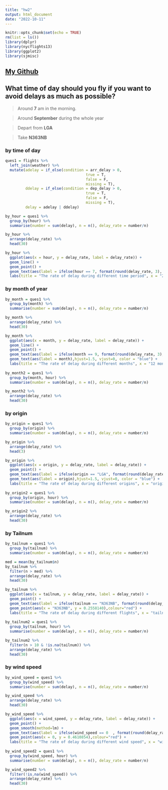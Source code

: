 ---
title: "hw2"
output: html_document
date: "2022-10-11"
---

```{r setup, include=FALSE}
knitr::opts_chunk$set(echo = TRUE)
rm(list = ls())
library(dplyr)
library(nycflights13)
library(ggplot2)
library(sjmisc)
```

## [My Github](https://github.com/jlyu37/stat433_HW2)

## What time of day should you fly if you want to avoid delays as much as possible?

> Around **7** am in the morning. \

> Around **September** during the whole year \

> Depart from **LGA** \

> Take **N363NB**

### by time of day

```{r cars}
ques1 = flights %>% 
  left_join(weather) %>%
  mutate(adelay = if_else(condition = arr_delay > 0,
                                    true = T,
                                    false = F,
                                    missing = T),
         ddelay = if_else(condition = dep_delay > 0,
                                    true = T,
                                    false = F,
                                    missing = T),
         delay = adelay | ddelay)

by_hour = ques1 %>%
  group_by(hour) %>% 
  summarise(number = sum(delay), n = n(), delay_rate = number/n)

by_hour %>%
  arrange(delay_rate) %>%
  head(30)

by_hour %>%
  ggplot(aes(x = hour, y = delay_rate, label = delay_rate)) +
  geom_line() +
  geom_point() +
  geom_text(aes(label = ifelse(hour == 7, format(round(delay_rate, 3), nsmall = 3), '')),hjust=0, vjust=0, color = "red") +
  labs(title = "The rate of delay during different time period", x = "24 hours", y = "rate of delay")
```

### by month of year

```{r}
by_month = ques1 %>%
  group_by(month) %>% 
  summarise(number = sum(delay), n = n(), delay_rate = number/n)

by_month %>%
  arrange(delay_rate) %>%
  head(30)

by_month %>%
  ggplot(aes(x = month, y = delay_rate, label = delay_rate)) +
  geom_line() +
  geom_point() +
  geom_text(aes(label = ifelse(month == 9, format(round(delay_rate, 3), nsmall = 3), '')),hjust=0, vjust=0, color = "red") +
  geom_text(aes(label = month),hjust=1.5, vjust=0, color = "blue") +
  labs(title = "The rate of delay during different months", x = "12 months", y = "rate of delay")
  
by_month2 = ques1 %>%
  group_by(month, hour) %>% 
  summarise(number = sum(delay), n = n(), delay_rate = number/n)

by_month2 %>%
  arrange(delay_rate) %>%
  head(30)
```

### by origin

```{r}
by_origin = ques1 %>%
  group_by(origin) %>% 
  summarise(number = sum(delay), n = n(), delay_rate = number/n)

by_origin %>%
  arrange(delay_rate) %>%
  head(3)

by_origin %>%
  ggplot(aes(x = origin, y = delay_rate, label = delay_rate)) +
  geom_point() +
  geom_text(aes(label = ifelse(origin == "LGA", format(round(delay_rate, 3), nsmall = 3), '')),hjust=0, vjust=0, color = "red") +
  geom_text(aes(label = origin),hjust=1.5, vjust=0, color = "blue") +
  labs(title = "The rate of delay during different origins", x = "origins", y = "rate of delay")
  
by_origin2 = ques1 %>%
  group_by(origin, hour) %>% 
  summarise(number = sum(delay), n = n(), delay_rate = number/n)

by_origin2 %>%
  arrange(delay_rate) %>%
  head(30)
```

### by Tailnum

```{r}
by_tailnum = ques1 %>%
  group_by(tailnum) %>% 
  summarise(number = sum(delay), n = n(), delay_rate = number/n)

med = mean(by_tailnum$n)
by_tailnum %>%
  filter(n > med) %>%
  arrange(delay_rate) %>%
  head(30)

by_tailnum %>%
  ggplot(aes(x = tailnum, y = delay_rate, label = delay_rate)) +
  geom_point() +
  geom_text(aes(label = ifelse(tailnum == "N363NB", format(round(delay_rate, 3), nsmall = 3), '')),hjust=0, vjust=0, color = "red") +
  geom_point(aes(x = "N363NB", y = 0.2558140),colour="red") +
  labs(title = "The rate of delay during different flights", x = "tailnum", y = "rate of delay")
  
by_tailnum2 = ques1 %>%
  group_by(tailnum, hour) %>% 
  summarise(number = sum(delay), n = n(), delay_rate = number/n)

by_tailnum2 %>%
  filter(n > 10 & !is.na(tailnum)) %>%
  arrange(delay_rate) %>%
  head(30)
```

### by wind speed

```{r}
by_wind_speed = ques1 %>%
  group_by(wind_speed) %>% 
  summarise(number = sum(delay), n = n(), delay_rate = number/n)

by_wind_speed %>%
  arrange(delay_rate) %>%
  head(30)

by_wind_speed %>%
  ggplot(aes(x = wind_speed, y = delay_rate, label = delay_rate)) +
  geom_point() +
  geom_smooth(method=lm) +
  geom_text(aes(label = ifelse(wind_speed == 0	, format(round(delay_rate, 3), nsmall = 3), '')),hjust=0, vjust=0, color = "red") +
  geom_point(aes(x = 0, y = 0.4610854),colour="red") +
  labs(title = "The rate of delay during different wind speed", x = "wind_speed", y = "rate of delay")
  
by_wind_speed2 = ques1 %>%
  group_by(wind_speed, hour) %>% 
  summarise(number = sum(delay), n = n(), delay_rate = number/n)

by_wind_speed2 %>%
  filter(!is.na(wind_speed)) %>%
  arrange(delay_rate) %>%
  head(30)
```